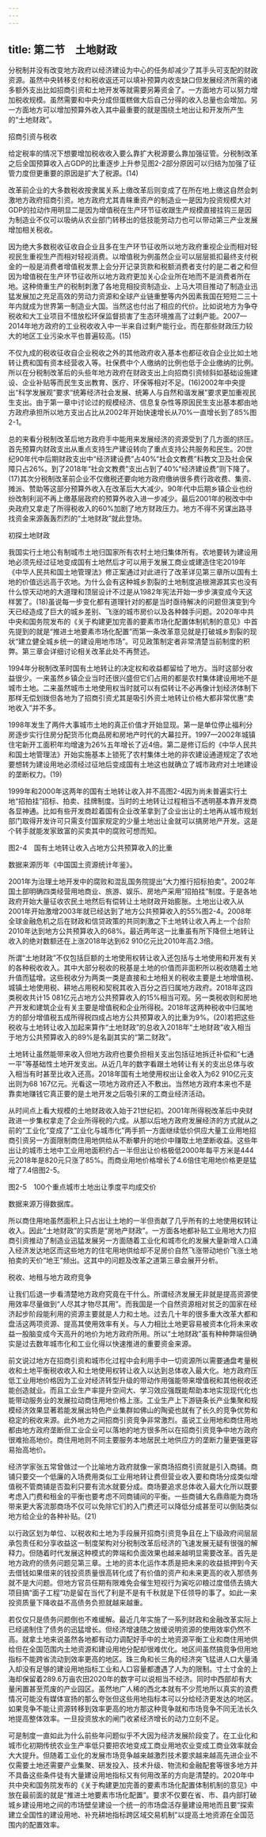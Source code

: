 ```yaml
---
---
---
```

title: 第二节　土地财政
---




分税制并没有改变地方政府以经济建设为中心的任务却减少了其手头可支配的财政资源。虽然中央转移支付和税收返还可以填补预算内收支缺口但发展经济所需的诸多额外支出比如招商引资和土地开发等就需要另筹资金了。一方面地方可以努力增加税收规模。虽然需要和中央分成但蛋糕做大后自己分得的收入总量也会增加。另一方面地方可以增加预算外收入其中最重要的就是围绕土地出让和开发所产生的“土地财政”。


招商引资与税收


给定税率的情况下想要增加税收收入要么靠扩大税源要么靠加强征管。分税制改革之后全国预算收入占GDP的比重逐步上升参见图2-2部分原因可以归结为加强了征管力度但更重要的原因是扩大了税源。(14)

改革前企业的大多数税收按隶属关系上缴改革后则变成了在所在地上缴这自然会刺激地方政府招商引资。地方政府尤其青睐重资产的制造业一是因为投资规模大对GDP的拉动作用明显二是因为增值税在生产环节征收跟生产规模直接挂钩三是因为制造业不仅可以吸纳从农业部门转移出的低技能劳动力也可以带动第三产业发展增加相关税收。

因为绝大多数税收征收自企业且多在生产环节征收所以地方政府重视企业而相对轻视民生重视生产而相对轻视消费。以增值税为例虽然企业可以层层抵扣最终支付税金的一般是消费者增值税发票上会分开记录货款和税额消费者支付的是二者之和但因为增值税在生产环节征收所以地方政府更加关心企业所在地而不是消费者所在地。这种倚重生产的税制刺激了各地竞相投资制造业、上马大项目推动了制造业迅猛发展加之充足高效的劳动力资源和全球产业链重整等内外因素我国在短短二三十年内就成为世界第一制造业大国。当然这也付出了相应的代价。比如说地方为争夺税收和大工业项目不惜放松环保监督损害了生态环境推高了过剩产能。2007—2014年地方政府的工业税收收入中一半来自过剩产能行业。而在那些财政压力较大的地区工业污染水平也普遍较高。(15)

不仅九成的税收征收自企业税收之外的其他政府收入基本也都征收自企业比如土地转让费和国有资本经营收入等。社保费中个人缴纳的比例也低于企业缴纳的比例。所以在分税制改革后的头些年地方政府在财政支出上向招商引资倾斜如基础设施建设、企业补贴等而民生支出教育、医疗、环保等相对不足。(16)2002年中央提出“科学发展观”要求“统筹经济社会发展、统筹人与自然和谐发展”要求更加重视民生支出。由于第一章中讨论过的规模经济、信息复杂性等原因民生支出基本都由地方政府承担所以地方支出占比从2002年开始快速增长从70%一直增长到了85%图2-1。

总的来看分税制改革后地方政府手中能用来发展经济的资源受到了几方面的挤压。首先预算内财政支出从重点支持生产建设转向了重点支持公共服务和民生。20世纪90年代中后期财政支出中“经济建设费”占40%“社会文教费”科教文卫及社会保障只占26%。到了2018年“社会文教费”支出占到了40%“经济建设费”则下降了。(17)其次分税制改革前企业不仅缴税还要向地方政府缴纳很多费行政收费、集资、摊派、赞助等这部分预算外收入在改革后大大减少。90年代中后期乡镇企业也纷纷改制利润不再上缴基层政府的预算外收入进一步减少。最后2001年的税改中中央政府又拿走了所得税收入的60%加剧了地方财政压力。地方不得不另谋出路寻找资金来源轰轰烈烈的“土地财政”就此登场。


初探土地财政


我国实行土地公有制城市土地归国家所有农村土地归集体所有。农地要转为建设用地必须先经过征地变成国有土地然后才可以用于发展工商业或建造住宅2019年《中华人民共和国土地管理法》修正案通过对此进行了改革详见第三章所以国有土地的价值远远高于农地。为什么会有这种城乡割裂的土地制度追根溯源其实也没有什么惊天动地的大道理和顶层设计不过是从1982年宪法开始一步步演变成今天这样罢了。(18)虽说每一步变化都有道理针对的都是当时亟待解决的问题但演变到今天已经造成了巨大的城乡差别、飞涨的城市房价以及各种棘手问题。2020年中共中央和国务院发布的《关于构建更加完善的要素市场化配置体制机制的意见》中首先提到的就是“推进土地要素市场化配置”而第一条改革意见就是打破城乡割裂的现状“建立健全城乡统一的建设用地市场”。可见政策制定者非常清楚当前制度的积弊。第三章会详细讨论相关改革此处不再赘述。

1994年分税制改革时国有土地转让的决定权和收益都留给了地方。当时这部分收益很少。一来虽然乡镇企业当时还很兴盛但它们占用的都是农村集体建设用地不是城市土地。二来虽然城市土地使用权当时就可以有偿转让不必再像计划经济体制下那样无偿划拨但各地为了招商引资尤其是吸引外资土地转让价格大都非常优惠“卖地收入”并不多。

1998年发生了两件大事城市土地的真正价值才开始显现。第一是单位停止福利分房逐步实行住房分配货币化商品房和房地产时代的大幕拉开。1997—2002年城镇住宅新开工面积年均增速为26%五年增长了近4倍。第二是修订后的《中华人民共和国土地管理法》开始实施基本上锁死了农村集体土地的非农建设通道规定了农地要想转为建设用地必须经过征地后变成国有土地这也就确立了城市政府对土地建设的垄断权力。(19)

1999年和2000年这两年的国有土地转让收入并不高图2-4因为尚未普遍实行土地“招拍挂”招标、拍卖、挂牌制度。当时的土地转让过程相当不透明基本靠开发商各显神通。比如有些开发商趁着国有企业改革拿到了企业出让的土地再从城市规划部门取得开发许可只需支付国家规定的少量土地出让金就可以搞房地产开发。这是个转手就能发家致富的买卖其中的腐败可想而知。



图2-4　国有土地转让收入占地方公共预算收入的比重

数据来源历年《中国国土资源统计年鉴》。



2001年为治理土地开发中的腐败和混乱国务院提出“大力推行招标拍卖”。2002年国土部明确四类经营用地商业、旅游、娱乐、房地产采用“招拍挂”制度。于是各地政府开始大量征收农民土地然后有偿转让土地财政开始膨胀。土地出让收入从2001年开始激增2003年就已经达到了地方公共预算收入的55%图2-4。2008年全球金融危机之后在财政和信贷政策的共同刺激之下土地转让收入再上一个台阶2010年达到地方公共预算收入的68%。最近两年这一比重虽有所下降但土地转让收入的绝对数额还在上涨2018年达到62 910亿元比2010年高2.3倍。

所谓“土地财政”不仅包括巨额的土地使用权转让收入还包括与土地使用和开发有关的各种税收收入。其中大部分税收的税基是土地的价值而非面积所以税收随着土地升值而猛增。这些税收分为两类一类是直接和土地相关的税收主要是土地增值税、城镇土地使用税、耕地占用税和契税其收入百分之百归属地方政府。2018年这四类税收共计15 081亿元占地方公共预算收入的15%相当可观。另一类税收则和房地产开发和建筑企业有关主要是增值税和企业所得税。2018年这两种税收中归属地方的部分增值税五成所得税四成占地方公共预算收入的比重为9%。(20)若把这些税收与土地转让收入加起来算作“土地财政”的总收入2018年“土地财政”收入相当于地方公共预算收入的89%是名副其实的“第二财政”。

土地转让虽然能带来收入但地方政府也要负担相关支出包括征地拆迁补偿和“七通一平”等基础性土地开发支出。从近几年的数字看跟土地转让有关的支出总体与收入相当有时甚至比收入还高。2018年国有土地使用权出让金收入为62 910亿元支出则为68 167亿元。光看这一项地方政府还入不敷出。当然地方政府本来也不是靠卖地赚钱它真正要的是土地开发之后吸引来的工商业经济活动。

从时间点上看大规模的土地财政收入始于21世纪初。2001年所得税改革后中央财政进一步集权拿走了企业所得税的六成。从那以后地方政府发展经济的方式就从之前的“工业化”变成了“工业化与城市化”两手抓一方面继续低价供应大量工业用地招商引资另一方面限制商住用地供给从不断攀升的地价中赚取土地垄断收益。这些年出让的城市土地中工业用地面积约占一半但出让价格极低2000年每平方米是444元2018年是820元只涨了85%。而商业用地价格增长了4.6倍住宅用地价格更是猛增了7.4倍图2-5。



图2-5　100个重点城市土地出让季度平均成交价

数据来源万得数据库。



所以商住用地虽然面积上只占出让土地的一半但贡献了几乎所有的土地使用权转让收入。因此“土地财政”的实质是“房地产财政”。一方面各地都补贴工业用地大力招商引资推动了制造业迅猛发展另一方面随着工业化和城市化的发展大量新增人口涌入经济发达地区而这些地方的住宅用地供给却不足房价自然飞涨带动地价飞涨土地拍卖的天价“地王”频出。这其中的问题及改革之道第三章会展开分析。


税收、地租与地方政府竞争


让我们后退一步看清楚地方政府究竟在干什么。所谓经济发展无非就是提高资源使用效率尽量做到“人尽其才物尽其用”。而我国是一个自然资源相对贫乏的国家在经济起步阶段能利用的资源主要就是人力和土地。过去几十年的很多重大改革大都和盘活这两项资源、提高其使用效率有关。与人力相比土地更容易被资本化将未来收益一股脑变成今天高升的地价为地方政府所用。所以“土地财政”虽有种种弊端但确实是过去数年城市化和工业化得以快速推进的重要资金来源。

前文说过地方在招商引资和城市化过程中会利用手中一切资源所以需要通盘考量税收和土地平衡税收收入和土地使用权转让收入以达到总体收入最大化。地方政府压低工业用地价格因为工业对经济转型升级的带动作用强能带来增值税和其他税收还能创造就业。而且工业生产率提升空间大、学习效应强既能帮助本地实现现代化也能带动服务业的发展拉动商住用地价格上涨。工业生产上下游链条长产业集聚和规模经济效果显著若能发展出特色产业集群如佛山的陶瓷也就有了长久的竞争优势和稳定的税收来源。此外地方之间招商引资竞争非常激烈。虽说工业用地和商住用地都由地方政府垄断但工业企业可以落地的地方很多所以在招商引资竞争中地方政府很难抬高地价。商住用地则不同主要服务本地居民土地供应方的垄断力量更强更容易抬高地价。

经济学家张五常曾做过一个比喻地方政府就像一家商场招商引资就是引入商铺。商铺只要交一个低廉的入场费用类似工业用地转让费但营业收入要和商场分成类似增值税不管商铺是否盈利只要有流水就要分成。商场要追求总体收入最大化所以既要考虑入门费和租金的平衡也要考虑不同商铺间的平衡。一些商铺大名鼎鼎能为商场带来更大客流那商场不仅可以免除它们的入门费还可以降低分成甚至可以倒贴类似地方给企业的各种补贴。(21)

以行政区划为单位、以税收和土地为手段展开招商引资竞争且在上下级政府间层层承包责任和分享收益这一制度架构对分税制改革后经济的飞速发展无疑有很强的解释力。但随着时代发展这种模式的弊端和负面效果也越来越明显需要改革。首先是地方政府的债务问题见第三章。土地的资本化运作本质是把未来的收益抵押到今天去借钱如果借来的钱投资质量很高转化成了有价值的资产和未来更高的收入那债务就不是大问题。但地方官员任期有限难免会催生短视行为寅吃卯粮过度借债去搞大项目搞“面子工程”功是留在当代了利是不是有千秋就是下任领导的事了。如此一来投资质量下降收益不高债务负担就越来越重。

若仅仅只是债务问题倒也不难缓解。最近几年实施了一系列财政和金融改革实际上已经遏制住了债务的迅猛增长。但经济增速随之放缓说明资源的使用效率仍然不高。就拿土地来说虽然各地都有动力调配好手中的土地资源平衡工业和商住用地供给但在全国范围内土地资源和建设用地分配却很难优化。地区间虽然搞竞争但用地指标不能跨省流动到效率更高的地区。珠三角和长三角的经济突飞猛进人口大量涌入却没有足够的建设用地指标工业和人口容量都遭遇了人为的限制。寸土寸金的上海却保留着289.6万亩农田2020年的数字可以说相当不经济。同时中西部却有大量闲置甚至荒废的产业园区。虽然地广人稀的西北本就有不少荒地所以真实的浪费情况可能没有媒体宣扬的那么夸张但这些用地指标本可以分给经济更发达的地区。如果竞争不能让资源转移到效率更高的地方那这种竞争就和市场竞争不同无法长久地提高整体效率。一旦投资放水的闸门收紧经济增长的动力立刻不足。

可是制度一直如此为什么前些年问题似乎不大因为经济发展阶段变了。在工业化和城市化初期传统农业生产率低只要把农地变成工商业用地农业变成工商业效率就会大大提升。但随着工业化的发展市场竞争越来越激烈技术要求越来越高先进企业不仅需要土地还需要产业集聚、研发投入、技术升级、物流和金融配套等很多地方并不具备这些条件徒有大量建设用地指标又有何用改革的方向是清楚的。2020年中共中央和国务院发布的《关于构建更加完善的要素市场化配置体制机制的意见》中放在最前面的就是“推进土地要素市场化配置”。要求不仅要在省、市、县内部打破城乡建设用地之间的市场壁垒建设一个统一的市场盘活存量建设用地而且要“探索建立全国性的建设用地、补充耕地指标跨区域交易机制”以提高土地资源在全国范围内的配置效率。